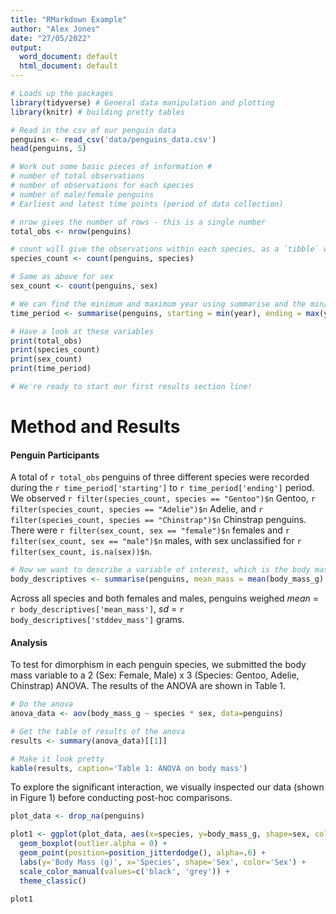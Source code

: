 ```yaml
---
title: "RMarkdown Example"
author: "Alex Jones"
date: "27/05/2022"
output:
  word_document: default
  html_document: default
---
```


```r
# Loads up the packages
library(tidyverse) # General data manipulation and plotting
library(knitr) # building pretty tables

# Read in the csv of our penguin data
penguins <- read_csv('data/penguins_data.csv')
head(penguins, 5)
```

```r
# Work out some basic pieces of information #
# number of total observations 
# number of observations for each species
# number of male/female penguins
# Earliest and latest time points (period of data collection)

# nrow gives the number of rows - this is a single number
total_obs <- nrow(penguins)

# count will give the observations within each species, as a `tibble` which is like a small spreadsheet
species_count <- count(penguins, species)

# Same as above for sex
sex_count <- count(penguins, sex)

# We can find the minimum and maximum year using summarise and the min/max functions, again, as a `tibble`
time_period <- summarise(penguins, starting = min(year), ending = max(year))

# Have a look at these variables
print(total_obs)
print(species_count)
print(sex_count)
print(time_period)

# We're ready to start our first results section line!
```
# Method and Results
#### Penguin Participants
A total of `r total_obs` penguins of three different species were recorded during the `r time_period['starting']` to `r time_period['ending']` period. We observed `r filter(species_count, species == "Gentoo")$n` Gentoo, `r filter(species_count, species == "Adelie")$n` Adelie, and `r filter(species_count, species == "Chinstrap")$n` Chinstrap penguins. There were `r filter(sex_count, sex == "female")$n` females and `r filter(sex_count, sex == "male")$n` males, with sex unclassified for `r filter(sex_count, is.na(sex))$n`. 

```r
# Now we want to describe a variable of interest, which is the body mass of the penguins. Its easy to work out the mean and SD of this
body_descriptives <- summarise(penguins, mean_mass = mean(body_mass_g), stddev_mass = sd(body_mass_g))
```

Across all species and both females and males, penguins weighed $mean$ = `r body_descriptives['mean_mass']`, $sd$ = `r body_descriptives['stddev_mass']` grams. 

#### Analysis
To test for dimorphism in each penguin species, we submitted the body mass variable to a 2 (Sex: Female, Male) x 3 (Species: Gentoo, Adelie, Chinstrap) ANOVA. The results of the ANOVA are shown in Table 1. 

```r
# Do the anova
anova_data <- aov(body_mass_g ~ species * sex, data=penguins)

# Get the table of results of the anova
results <- summary(anova_data)[[1]]

# Make it look pretty 
kable(results, caption='Table 1: ANOVA on body mass')
```

To explore the significant interaction, we visually inspected our data (shown in Figure 1) before conducting post-hoc comparisons.

```r
plot_data <- drop_na(penguins) 

plot1 <- ggplot(plot_data, aes(x=species, y=body_mass_g, shape=sex, color=sex)) +
  geom_boxplot(outlier.alpha = 0) + 
  geom_point(position=position_jitterdodge(), alpha=.6) +
  labs(y='Body Mass (g)', x='Species', shape='Sex', color='Sex') +
  scale_color_manual(values=c('black', 'grey')) +
  theme_classic()
  
plot1
```


